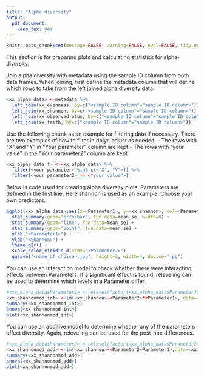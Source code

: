 ```yaml
---
title: "Alpha diversity"
output: 
  pdf_document: 
    keep_tex: yes
---
```



```r
knitr::opts_chunk$set(message=FALSE, warning=FALSE, eval=FALSE, tidy.opts=list(width.cutoff=20), tidy=TRUE, wrap=TRUE)

```


This section is for preparing plots and calculating statistics for alpha-diversity.

Join alpha diversity with metadata using the sample ID column from both data frames. When joining, first define the metadata column that will define which rows to take from the left joined alpha diversity data.
```r
<xx_alpha_data> <-metadata %>% 
  left_join(xx_evenness, by=c("<sample ID column"="sample ID column>")) %>% 
  left_join(xx_shannon, by=c("<sample ID column"="sample ID column>")) %>%
  left_join(xx_observed_otus, by=c("<sample ID column"="sample ID column>")) %>% 
  left_join(xx_faith, by=c("<sample ID column"="sample ID column>"))
```

Use the following chunk as an example for filtering data if necessary. There are two examples of how to filter in dplyr, adjust as needed.
- The rows with "X" and "Y" in "Your parameter" column are kept
- The rows with "your value" in the "Your parameter2" column are kept

```r
<xx_alpha_data_f> <-<xx_alpha_data> %>% 
  filter(<your parameter> %in% c(<"X", "Y">)) %>% 
  filter(<your parameter2> == <"your value">) 
```

Below is code used for creating alpha diversity plots. Parameters are defined in the first line. Here shannon is used as an example. Choose your own predictors.
```r
ggplot(<xx_alpha_data>,aes(x=<Parameter1>, y=<xx_shannon>, col=<Parameter2>))+
  stat_summary(geom="errorbar", fun.data=mean_se, width=0) +
  stat_summary(geom="line", fun.data=mean_se) +
  stat_summary(geom="point", fun.data=mean_se) +
  xlab("<Parameter1>") +
  ylab("<Shannon>") +
  theme_q2r() + 
  scale_color_viridis_d(name="<Parameter2>")
  ggsave("<name_of_choice>.jpg", height=3, width=4, device="jpg")
```

You can use an interaction model to check whether there were interacting effects between Parameters. If a significant effect is found, releveling can be used to determine which levels in a Parameter differ.

```r
#<xx_alpha_data$Parameter2> <-relevel(factor(<xx_alpha_data$Parameter2>),ref="<value>")
<xx_shannonmod_int> <-lm(<xx_shannon>~<Parameter2>*<Parameter1>, data=<xx-alpha-data>)
summary(<xx_shannonmod_int>)
anova(<xx_shannonmod_int>)
plot(<xx_shannonmod_int>) 
```

You can use an additive model to determine whether any of the parameters affect diversity. Again, releveling can be used for the post-hoc differences.
```r
#<xx_alpha_data$Parameter2> <-relevel(factor(<xx_alpha_data$Parameter2>),ref="<value>")
<xx_shannonmod_add> <-lm(<xx_shannon>~<Parameter2+Parameter1>,data=<xx_alpha_data>)
summary(<xx_shannonmod_add>)
anova(<xx_shannonmod_add>)
plot(<xx_shannonmod_add>) 
```



